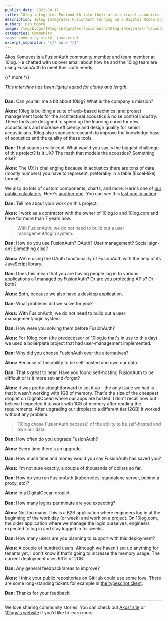 ```yaml
---
publish_date: 2022-08-17 
title: 10log integrates FusionAuth into their architectural acoustics applications
description: 10log integrates FusionAuth running on a Digital Ocean droplet into their architectural acoustics web and desktop applications.
authors: Dan Moore
image: /img/blogs/10log-integrates-fusionauth/10log-integrates-fusionauth.png
categories: Community
tags: community story, javascript
excerpt_separator: "{/* more */}"
---
```


Ákos Komuves is a FusionAuth community member and team member at 10log. He chatted with us over email about how he and the 10log team are using FusionAuth to meet their auth needs. 

{/* more */}

*This interview has been lightly edited for clarity and length.*

-------

**Dan:** Can you tell me a bit about 10log? What is the company's mission?

**Ákos:** 10log is building a suite of web-based technical and project management tools for the architectural acoustics & noise control industry. These tools are designed to speed up the learning curve for new acousticians and increase efficiency and design quality for senior acousticians. 10log also sponsors research to improve the knowledge base of acoustics and the quality of these tools.

**Dan:** That sounds really cool. What would you say is the biggest challenge of this project? Is it UX? The math that models the acoustics? Something else?

**Ákos:** The UX is challenging because in acoustics there are tons of data (mostly numbers) you have to represent, preferably in a table (Excel-like) format.

We also do lots of custom components, charts, and more. Here's one of [our public calculators](https://www.10log.com/public/rt). Here's [another one](https://www.10log.com/public/raytracer). You can see this [last one in action](https://www.youtube.com/watch?v=cBA91hA2NEw).

**Dan:** Tell me about your work on this project.

**Ákos:** I work as a contractor with the owner of 10log.io and 10log.com and have for more than 7 years now.

> With FusionAuth, we do not need to build out a user management/login system. 

**Dan:** How do you use FusionAuth? OAuth? User management? Social sign-on? Something else?

**Ákos:**  We're using the OAuth functionality of FusionAuth with the help of its JavaScript library.

**Dan:** Does this mean that you are having people log in to various applications all managed by FusionAuth? Or are you protecting APIs? Or both? 

**Ákos:** Both, because we also have a desktop application.

**Dan:** What problems did we solve for you?

**Ákos:** With FusionAuth, we do not need to build out a user management/login system. 

**Dan:** How were you solving them before FusionAuth?

**Ákos:** For 10log.com (the predecessor of 10log.io that's in use to this day) we used a boilerplate project that had user-management implemented. 

**Dan:** Why did you choose FusionAuth over the alternatives?

**Ákos:** Because of the ability to be self-hosted and own our data.

**Dan:** That's great to hear. Have you found self-hosting FusionAuth to be difficult or is it more set-and-forget?

**Ákos:** It was pretty straightforward to set it up - the only issue we had is that it wasn't working with 1GB of memory. That's the size of the cheapest droplet on DigitalOcean where our apps are hosted.
I don't recall now but I believe I expected it to work with 1GB of memory after reading the requirements. After upgrading our droplet to a different tier (2GB) it worked without any problem. 

> \[10log chose FusionAuth because] of the ability to be self-hosted and own our data.

**Dan:** How often do you upgrade FusionAuth?

**Ákos:** Every time there's an upgrade. 

**Dan:** How much time and money would you say FusionAuth has saved you?

**Ákos:** I'm not sure exactly, a couple of thousands of dollars so far.

**Dan:** How do you run FusionAuth (kubernetes, standalone server, behind a proxy, etc)?

**Ákos:** In a DigitalOcean droplet.

**Dan:** How many logins per minute are you expecting?

**Ákos:** Not too many. This is a B2B application where engineers log in at the beginning of the work day (or week) and work on a project. On 10log.com, the older application where we manage the login ourselves, engineers expected to log in and stay logged in for weeks.

**Dan:** How many users are you planning to support with this deployment?

**Ákos:** A couple of hundred users. Although we haven't set up anything for tenants yet, I don't know if that's going to increase the memory usage. The current deployment uses 63% of 2GB.

**Dan:** Any general feedback/areas to improve?

**Ákos:** I think your public repositories on GitHub could use some love. There are some long-standing tickets for example in [the typescript client](https://github.com/FusionAuth/fusionauth-typescript-client).

**Dan:** Thanks for your feedback!

-------

We love sharing community stories. You can check out [Ákos' site](http://akoskm.com/) or [10logs's website](https://10log.io/) if you'd like to learn more. 
